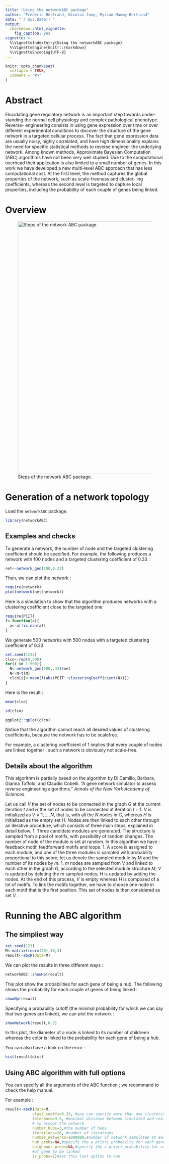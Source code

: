 ```yaml
---
title: "Using the networkABC package"
author: "Frédéric Bertrand, Nicolas Jung, Myriam Maumy-Bertrand"
date: "`r Sys.Date()`"
output: 
  rmarkdown::html_vignette:
    fig_caption: yes
vignette: >
  %\VignetteIndexEntry{Using the networkABC package}
  %\VignetteEngine{knitr::rmarkdown}
  %\VignetteEncoding{UTF-8}
---
```


```r
knitr::opts_chunk$set(
  collapse = TRUE,
  comment = "#>"
)
```

# Abstract
Elucidating gene regulatory network is an important step towards under- standing the normal cell physiology and complex pathological phenotype. Reverse- engineering consists in using gene expression over time or over different experimental conditions to discover the structure of the gene network in a targeted cellular process. The fact that gene expression
data are usually noisy, highly correlated, and have high dimensionality explains the need for specific statistical methods to reverse engineer the underlying network. Among known methods, Approximate Bayesian Computation (ABC) algorithms have not been very well studied. Due to the computational overhead their application is also limited to a small number of
genes. In this work we have developed a new multi-level ABC approach that has less computational cost. At the first level, the method captures the global properties of the network, such as scale-freeness and cluster- ing coefficients, whereas the second level is targeted to capture local properties, including the probability of each couple of genes being linked.

# Overview
![Steps of the network ABC package.](grapheABC.png){width=800px}

# Generation of a network topology

Load the `networkABC` package.
```r
library(networkABC)
```

## Examples and checks
To generate a network, the number of node and the targeted clustering coefficient should be specified. For example, the following produces a network with 100 nodes and a targeted clustering coefficient of 0.33 :
```r
net<-network_gen(100,0.33)
```

Then, we can plot the network :
```r
require(network)
plot(network(net$network))
```

Here is a simulation to show that the algorithm produces networks with a clustering coefficient close to the targeted one
```r
require(PCIT)
f<-function(a){
  a<-a[!is.nan(a)]
}
```
We generate 500 networks with 500 nodes with a targeted clustering coefficient of 0.33
```r
set.seed(1234)
clco<-rep(0,500)
for(i in 1:500){
  N<-network_gen(500,.33)$net
  N<-N+t(N)
  clco[i]<-mean(f(abs(PCIT::clusteringCoefficient(N))))
}
```
Here is the result :
```r
mean(clco)
```
```r
sd(clco)
```
```r
ggplot2::qplot(clco)
```

Notice that the algorithm cannot reach all desired values of clustering coefficients, because the network has to be scalefree.

For example, a clustering coefficient of 1 implies that every couple of nodes are linked together ; such a network is obviously not scale-free.

## Details about the algorithm
This algorithm is partially based on the algorithm by Di Camillo, Barbara, Gianna Toffolo, and Claudio Cobelli. ”A gene network simulator to assess reverse engineering algorithms.” *Annals of the New York Academy of Sciences*.

Let us call $V$ the set of nodes to be connected in the graph $G$ at the current iteration $t$ and $H$ the set of nodes to be connected at iteration $t + 1$. $V$ is initialized as $V = {1, ...,N}$, that is, with all the $N$ nodes in $G$, whereas $H$ is initialized
as the empty set $H$. Nodes are then linked to each other through an iterative procedure, which consists of three main steps, explained in detail below.
1. Three candidate modules are generated. The structure is sampled from a pool of motifs, with possibility of random changes. The number of node of the module is set at random. In this algorithm we have : feedback motif, feedforward motifs and loops.
1. A score is assigned to each module, and one of the three modules is sampled with probability proportional to this score; let us denote the sampled module by M and the number of its nodes by $m$.
1. $m$ nodes are sampled from $V$ and linked to each other in the graph $G$, according to the selected module structure $M$; $V$ is updated by deleting the m sampled nodes; $H$ is updated by adding the nodes. At the end of this process, $V$ is empty whereas $H$ is composed of a lot of motifs. To link the motifs together, we have to choose one node in  each motif that is the first position. This set of nodes is then considered as set $V$ .

# Running the ABC algorithm

## The simpliest way
```r
set.seed(123)
M<-matrix(rnorm(30),10,3)
result<-abcR(data=M)
```
We can plot the results in three different ways :
```r
networkABC::showHp(result)
```
This plot show the probabilities for each gene of being a hub. The following shows the probability for each couple of genes of being linked :
```r
showNp(result)
```
Specifying a probability cutoff (the minimal probability for which we can say that two genes are linked), we can plot the network :
```r
showNetwork(result,0.3)
```
In this plot, the diameter of a node is linked to its number of childreen whereas the color is linked to the probability for each gene of being a hub.

You can also have a look on the error :
```r
hist(result$dist)
```

## Using ABC algorithm with full options
You can specify all the arguments of the ABC function ; we recommand to check the help manual.

For example :
```r
result<-abcR(data=M,
            clust_coeffs=0.33, #you can specify more than one clustering coefficient
            tolerance=3.5, #maximal distance between simulated and real data
            # to accept the network
            number_hubs=3,#the number of hubs
            iterations=10, #number of iterations
            number_networks=1000000,#number of network simulated at each iteration
            hub_probs=NA,#specify the a priori probabilty for each gene to be a hub
            neighbour_probs=NA,#specify the a priori probability for each couple
            #of gene to be linked
            is_probs=1)#set this last option to one.
```
